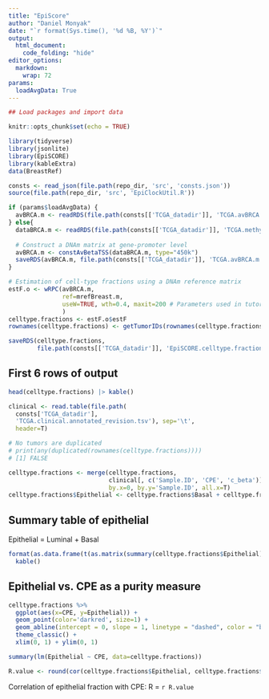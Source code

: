 ```yaml
---
title: "EpiScore"
author: "Daniel Monyak"
date: "`r format(Sys.time(), '%d %B, %Y')`"
output: 
  html_document:
    code_folding: "hide"
editor_options: 
  markdown: 
    wrap: 72
params:
  loadAvgData: True
---
```


```r
## Load packages and import data

knitr::opts_chunk$set(echo = TRUE)

library(tidyverse)
library(jsonlite)
library(EpiSCORE)
library(kableExtra)
data(BreastRef)

consts <- read_json(file.path(repo_dir, 'src', 'consts.json'))
source(file.path(repo_dir, 'src', 'EpiClockUtil.R'))

if (params$loadAvgData) {
  avBRCA.m <- readRDS(file.path(consts[['TCGA_datadir']], 'TCGA.avBRCA.m.rds'))
} else{
  dataBRCA.m <- readRDS(file.path(consts[['TCGA_datadir']], 'TCGA.methyl.rds'))
  
  # Construct a DNAm matrix at gene-promoter level
  avBRCA.m <- constAvBetaTSS(dataBRCA.m, type="450k")
  saveRDS(avBRCA.m, file.path(consts[['TCGA_datadir']], 'TCGA.avBRCA.m.rds'))
}
```


```r
# Estimation of cell-type fractions using a DNAm reference matrix
estF.o <- wRPC(avBRCA.m,
               ref=mrefBreast.m,
               useW=TRUE, wth=0.4, maxit=200 # Parameters used in tutorial vignette
               )
celltype.fractions <- estF.o$estF
rownames(celltype.fractions) <- getTumorIDs(rownames(celltype.fractions))

saveRDS(celltype.fractions,
        file.path(consts[['TCGA_datadir']], 'EpiSCORE.celltype.fractions.rds'))
```

## First 6 rows of output

```r
head(celltype.fractions) |> kable()
```

```r

clinical <- read.table(file.path(
  consts['TCGA_datadir'],
  'TCGA.clinical.annotated_revision.tsv'), sep='\t',
  header=T)

# No tumors are duplicated
# print(any(duplicated(rownames(celltype.fractions))))
# [1] FALSE

celltype.fractions <- merge(celltype.fractions,
                            clinical[, c('Sample.ID', 'CPE', 'c_beta')],
                            by.x=0, by.y='Sample.ID', all.x=T)
celltype.fractions$Epithelial <- celltype.fractions$Basal + celltype.fractions$Luminal
```

## Summary table of epithelial

Epithelial = Luminal + Basal
```r
format(as.data.frame(t(as.matrix(summary(celltype.fractions$Epithelial)))), digits=2) |>
  kable()
```

## Epithelial vs. CPE as a purity measure
```r
celltype.fractions %>%
  ggplot(aes(x=CPE, y=Epithelial)) +
  geom_point(color='darkred', size=1) +
  geom_abline(intercept = 0, slope = 1, linetype = "dashed", color = "black") +
  theme_classic() + 
  xlim(0, 1) + ylim(0, 1)

summary(lm(Epithelial ~ CPE, data=celltype.fractions))

R.value <- round(cor(celltype.fractions$Epithelial, celltype.fractions$CPE), 2)
```


Correlation of epithelial fraction with CPE: R = `r R.value`